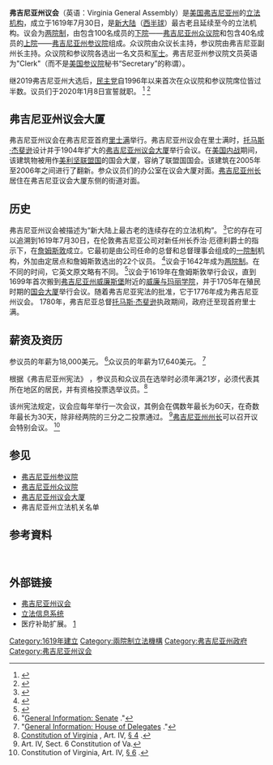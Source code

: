 
{{Infobox legislature|name=弗吉尼亚州议会|party2=([[民主党_(美国)|D]])|meeting_place=[[弗吉尼亚州议会大厦|弗吉尼亚州议会大厦]]|last_election2=[[2021年弗吉尼亚州众议院选举|2021年11月2日]]|last_election1=[[2019年弗吉尼亚州参议院选举|2019年11月5日]]|political_groups2={{Unbulleted list|class=nowrap
| {{Color box|#0000FF|border=darkgray}} [[民主党_(美国)|民主党]] (55)
| {{Color box|#FF0000|border=darkgray}} [[共和党_(美国)|共和党]] (45)
}}|political_groups1={{Unbulleted list|class=nowrap
| {{Color box|#0000FF|border=darkgray}} [[民主党_(美国)|民主党]] (21)
| {{Color box|#FF0000|border=darkgray}} [[共和党_(美国)|共和党]] (18)
}}|structure2_res=250px|structure2=Virginia House of Delegates (2020).svg|structure1_res=250px|structure1=Senate diagram 2020 State of Virginia.svg|house2=众议院|house1=参议院|members=140|election2=2020年1月8日|leader2={{le|艾琳·菲勒-科恩|Eileen Filler-Corn}}|coa_pic=Seal of Virginia.svg|leader2_type=[[弗吉尼亚州众议院议长|众议院议长]]|election3=2020年1月8日|party3=([[民主党_(美国)|D]])|leader3={{le|露易丝·卢卡斯|Louise Lucas}}|leader3_type=[[弗吉尼亚州参议院临时议长|参议院临时议长]]|election1=2018年1月13日|party1=([[民主党_(美国)|D]])|leader1={{le|贾斯汀·费尔法克斯|Justin Fairfax}}|leader1_type=[[弗吉尼亚州副州长|参议院议长]]|houses=[[弗吉尼亚州参议院|参议院]]<br />[[弗吉尼亚州众议院|众议院]]|house_type=[[两院制|两院制]]|session_room=Richmond Virginia Capitol.jpg|foundation={{Start date and age|1619|7|30}}|website={{url|https://virginiageneralassembly.gov}}}}'''弗吉尼亚州议会'''（英语：Virginia General Assembly）是[[美国|美国]][[弗吉尼亚州|弗吉尼亚州]]的[[立法机关|立法机构]]，成立于1619年7月30日，是[[新大陸|新大陆]]（[[西半球|西半球]]）最古老且延续至今的立法机构。议会为[[兩院制|两院制]]，由包含100名成员的[[下議院|下院]]——[[弗吉尼亚州众议院|弗吉尼亚州众议院]]和包含40名成员的[[上議院|上院]]——[[弗吉尼亚州参议院|弗吉尼亚州参议院]]组成。众议院由众议长主持，参议院由弗吉尼亚副州长主持。众议院和参议院各选出一名文员和[[議會警衛官|军士]]。弗吉尼亚州参议院文员英语为"Clerk"（而不是[[美国参议院|美国参议院]]秘书“Secretary”的称谓）。

继2019弗吉尼亚州大选后，[[民主党_(美国)|民主党]]自1996年以来首次在众议院和参议院席位皆过半数。议员们于2020年1月8日宣誓就职。 <ref>{{Cite web|title=Newly-Empowered Virginia Democrats Promise Action|url=https://www.voanews.com/usa/newly-empowered-virginia-democrats-promise-action|accessdate=April 23, 2020|date=January 8, 2020|publisher=[[Voice_of_America|Voice of America]]|agency=[[Associated_Press|Associated Press]]|archiveurl=https://web.archive.org/web/20200111000244/https://www.voanews.com/usa/newly-empowered-virginia-democrats-promise-action|archivedate=January 11, 2020}}</ref> <ref>{{Cite web|title=Asombra diversidad étnica de nueva Legislatura de Virginia|url=https://www.chron.com/espanol/news/article/Asombra-diversidad-etnica-de-nueva-Legislatura-14959623.php|date=January 8, 2020|publisher=Chron|language=es|archiveurl=https://web.archive.org/web/20200108230543/https://www.chron.com/espanol/news/article/Asombra-diversidad-etnica-de-nueva-Legislatura-14959623.php|archivedate=January 8, 2020}}</ref>

== 弗吉尼亚州议会大厦 ==
弗吉尼亚州议会在弗吉尼亚首府[[里士满_(弗吉尼亚州)|里士满]]举行。弗吉尼亚州议会在里士满时，[[托马斯·杰斐逊|托马斯·杰斐逊]]设计并于1904年扩大的[[弗吉尼亚州议会大厦|弗吉尼亚州议会大厦]]举行会议。在[[美国内战|美国内战]]期间，该建筑物被用作[[美利堅聯盟國|美利坚联盟国]]的国会大厦，容纳了联盟国国会。该建筑在2005年至2006年之间进行了翻新。参众议员们的办公室在议会大厦对面。[[維珍尼亞州州長|弗吉尼亚州长]]居住在弗吉尼亚议会大厦东侧的街道对面。

== 历史 ==
弗吉尼亚州议会被描述为“新大陆上最古老的连续存在的立法机构”。 <ref>{{Cite web|title=About the General Assembly|url=http://virginiageneralassembly.gov/virginiaLegislature.php?secid=20&activesec=2#!hb=1&mainContentTabs=4&content=4,includes/contentTemplate.php%3Ftid%3D52%26ctype%3Db%26cid%3D31|accessdate=5 June 2013|work=Virginia's Legislature|publisher=State of Virginia|archive-date=2013-05-27|archive-url=https://web.archive.org/web/20130527023704/http://virginiageneralassembly.gov/virginiaLegislature.php?secid=20&activesec=2#!hb=1&mainContentTabs=4&content=4,includes/contentTemplate.php%3Ftid%3D52%26ctype%3Db%26cid%3D31|dead-url=no}}</ref>它的存在可以追溯到1619年7月30日，在伦敦弗吉尼亚公司对新任州长乔治·厄德利爵士的指示下，在[[詹姆斯敦_(維吉尼亞州)|詹姆斯敦]]成立。它最初是由公司任命的总督和总督理事会组成的[[一院制|一院制]]机构，外加由定居点和詹姆斯敦选出的22个议员。 <ref>{{Cite book|title=A Little Parliament; The Virginia General Assembly in the Seventeenth Century|last=Billings|last2=Warren|first2=M.|publisher=The Library of Virginia, in partnership with Jamestown 2007/Jamestown Yorktown Foundation|year=2004|location=Richmond}}</ref>议会于1642年成为[[两院制|两院制]]。在不同的时间，它英文原文略有不同。 <ref>{{Cite book|url=https://books.google.com/books?id=qSRNAAAAMAAJ&q=%22grand+assembly+of+virginia%22&pg=PA543|title=Annual Reports of Officers, Boards and Institutions of the Commonwealth of Virginia, Report of the State Librarian, Volume II|page=543|last=Virginia|year=1905|access-date=2021-04-05|archive-date=2021-07-02|archive-url=https://web.archive.org/web/20210702155137/https://books.google.com/books?id=qSRNAAAAMAAJ&q=%22grand+assembly+of+virginia%22&pg=PA543|dead-url=no}}</ref>议会于1619年在詹姆斯敦举行会议，直到1699年首次搬到[[威廉斯堡_(弗吉尼亚州)|弗吉尼亚州威廉斯堡]]附近的[[威廉與瑪麗學院|威廉与玛丽学院]]，并于1705年在殖民时期的[[國會大廈_(維吉尼亞威廉斯堡)|国会大厦]]举行会议。随着弗吉尼亚宪法的批准，它于1776年成为弗吉尼亚州议会。 1780年，弗吉尼亚总督[[托马斯·杰斐逊|托马斯·杰斐逊]]执政期间，政府迁至现首府里士满。

== 薪资及资历 ==
参议员的年薪为18,000美元。 <ref>"[http://legis.virginia.gov/1_home/gen_info_senate.html General Information: Senate] {{Webarchive|url=https://web.archive.org/web/20120626093555/http://legis.virginia.gov/1_home/gen_info_senate.html|date=2012-06-26}}."</ref>众议员的年薪为17,640美元。 <ref>"[http://legis.virginia.gov/1_home/gen_info_house.html General Information: House of Delegates] {{Webarchive|url=https://web.archive.org/web/20120521205931/http://legis.virginia.gov/1_home/gen_info_house.html|date=2012-05-21}}."</ref>

根据《弗吉尼亚州宪法》 ，参议员和众议员在选举时必须年满21岁，必须代表其所在地区的居民，并有资格投票选举议员。<ref>[https://law.lis.virginia.gov/constitution Constitution of Virginia] {{Wayback|url=https://law.lis.virginia.gov/constitution |date=20210627045319 }}, Art. IV, [https://law.lis.virginia.gov/constitution/article4/section4/ § 4] {{Wayback|url=https://law.lis.virginia.gov/constitution/article4/section4/ |date=20210629061110 }}.</ref>

该州宪法规定，议会应每年举行一次会议，其例会在偶数年最长为60天，在奇数年最长为30天，除非经两院的三分之二投票通过。 <ref>Art. IV, Sect. 6 Constitution of Va.</ref>[[維珍尼亞州州長|弗吉尼亚州州长]]可以召开议会特别会议。 <ref>Constitution of Virginia, Art. IV, [https://law.lis.virginia.gov/constitution/article4/section6/ § 6] {{Wayback|url=https://law.lis.virginia.gov/constitution/article4/section6/ |date=20210629230303 }}.</ref>
== 参见 ==

* [[弗吉尼亚州参议院|弗吉尼亚州参议院]]
* [[弗吉尼亚州众议院|弗吉尼亚州众议院]]
* [[弗吉尼亚州议会大厦|弗吉尼亚州议会大厦]]
* 弗吉尼亚州立法机关名单

== 参考資料 ==
{{reflist}} 

== 外部链接 ==

* [http://virginiageneralassembly.gov 弗吉尼亚州议会] {{Wayback|url=http://virginiageneralassembly.gov/ |date=20130603053113 }}
* [http://lis.virginia.gov/ 立法信息系统] {{Wayback|url=http://lis.virginia.gov/ |date=20210609155657 }}
* 医疗补助扩展。 [http://www.richmond.com/news/virginia/government-politics/] {{Wayback|url=http://www.richmond.com/news/virginia/government-politics/ |date=20190923163242 }}
[[Category:1619年建立|Category:1619年建立]]
[[Category:兩院制立法機構|Category:兩院制立法機構]]
[[Category:弗吉尼亚州政府|Category:弗吉尼亚州政府]]
[[Category:弗吉尼亚州议会|Category:弗吉尼亚州议会]]
<references />{{美国立法机构}}